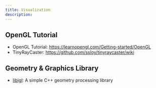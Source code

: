 ```yaml
---
title: Visualization
description: 
---
```


## OpenGL Tutorial

* OpenGL Tutorial: https://learnopengl.com/Getting-started/OpenGL
* TinyRayCaster: https://github.com/ssloy/tinyraycaster/wiki

## Geometry & Graphics Library

* [libigl](https://libigl.github.io/): A simple C++ geometry processing library